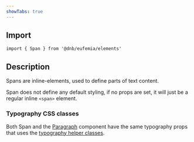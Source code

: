 ```yaml
---
showTabs: true
---
```


## Import

```tsx
import { Span } from '@dnb/eufemia/elements'
```

## Description

Spans are inline-elements, used to define parts of text content.

Span does not define any default styling, if no props are set, it will just be a regular inline `<span>` element.

### Typography CSS classes

Both Span and the [Paragraph](uilib/elements/paragraph/) component have the same typography props that uses the [typography helper classes](uilib/typography/helper-classes/).
